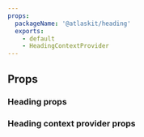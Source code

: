 ```yaml
---
props:
  packageName: '@atlaskit/heading'
  exports:
    - default
    - HeadingContextProvider
---
```


## Props

### Heading props

<TSMorphProps
  exportName="default"
  packageName="@atlaskit/heading"
/>

### Heading context provider props

<TSMorphProps
  exportName="HeadingContextProvider"
  packageName="@atlaskit/heading"
/>
